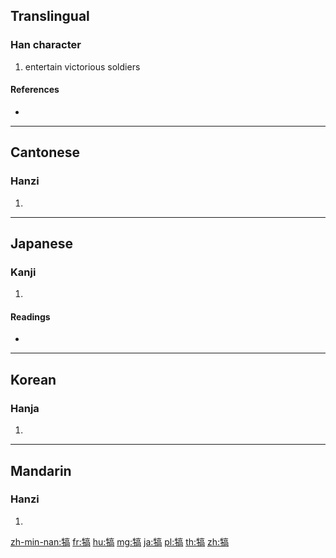 {{character info/new}}
==Translingual==

===Han character===
{{Han char|rn=93|rad=牛|as=10|sn=14|four=20527|canj=HQYRB|ids=⿰牜高}}

# entertain victorious soldiers

====References====
* {{Han ref|kx=0703.110|dkj=20114|dj=1116.100|hdz=31817.180|uh=7292|ud=29330|bh=BAB9|bd=47801}}

----

==Cantonese==

===Hanzi===
{{yue-hanzi|jyut=hou3|y=hou3}}

# {{defn|lang=yue|sort=牛10}}

----

==Japanese==

===Kanji===
{{ja-kanji|grade=|rs=牛10}}

# {{defn|lang=ja|sort=牛10}}

====Readings====
* {{ja-readings|on=[[こう]] (kō)|kun=[[ねぎらう]] (negirau)}}

----

==Korean==

===Hanja===
{{ko-hanja|hangeul=호|eumhun=|rv=ho|mr=ho|y=ho}}

# {{defn|lang=ko|sort=牛10}}

----

==Mandarin==

===Hanzi===
{{cmn-hanzi|pin=[[kào]] ([[kao4]])|wg=k'ao<sup>4</sup>}}

# {{defn|lang=cmn|sort=牛10}}

[[zh-min-nan:犒]]
[[fr:犒]]
[[hu:犒]]
[[mg:犒]]
[[ja:犒]]
[[pl:犒]]
[[th:犒]]
[[zh:犒]]